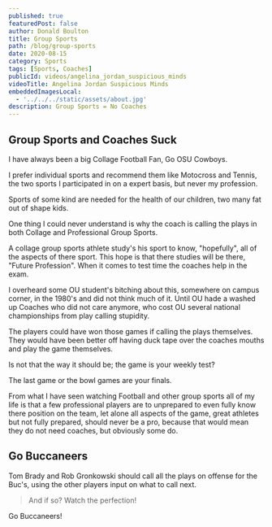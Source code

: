 ```yaml
---
published: true
featuredPost: false
author: Donald Boulton
title: Group Sports
path: /blog/group-sports
date: 2020-08-15
category: Sports
tags: [Sports, Coaches]
publicId: videos/angelina_jordan_suspicious_minds
videoTitle: Angelina Jordan Suspicious Minds
embeddedImagesLocal:
  - '../../../static/assets/about.jpg'
description: Group Sports = No Coaches
---
```


## Group Sports and Coaches Suck

I have always been a big Collage Football Fan, Go OSU Cowboys.

I prefer individual sports and recommend them like Motocross and Tennis, the two sports I participated in on a expert basis, but never my profession.

<Section>

Sports of some kind are needed for the health of our children, two many fat out of shape kids.

One thing I could never understand is why the coach is calling the plays in both Collage and Professional Group Sports.

A collage group sports athlete study's his sport to know, "hopefully", all of the aspects of there sport. This hope is that there studies will be there, "Future Profession". When it comes to test time the coaches help in the exam.

I overheard some OU student's bitching about this, somewhere on campus corner, in the 1980's and did not think much of it. Until OU hade a washed up Coaches who did not care anymore, who cost OU several national championships from play calling stupidity.

</Section>

<Section>

The players could have won those games if calling the plays themselves. They would have been better off having duck tape over the coaches mouths and play the game themselves.

Is not that the way it should be; the game is your weekly test?

The last game or the bowl games are your finals.

From what I have seen watching Football and other group sports all of my life is that a few professional players are to unprepared to even fully know there position on the team, let alone all aspects of the game, great athletes but not fully prepared, should never be a pro, because that would mean they do not need coaches, but obviously some do.

</Section>

## Go Buccaneers

<Section>

Tom Brady and Rob Gronkowski should call all the plays on offense for the Buc's, using the other players input on what to call next.

> And if so? Watch the perfection!

Go Buccaneers!

</Section>

<WavyHr className="mb-1 mt-1 text-wine-300" />
